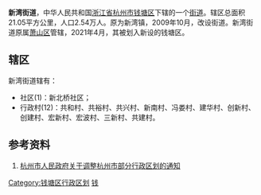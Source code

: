 '''新湾街道'''，中华人民共和国[[浙江省|浙江省]][[杭州市|杭州市]][[钱塘区|钱塘区]]下辖的一个[[街道_(行政区划)|街道]]。辖区总面积21.05平方公里，人口2.54万人。原为新湾镇，2009年10月，改设街道。新湾街道原属[[萧山区|萧山区]]管辖，2021年4月，其被划入新设的钱塘区。

== 辖区 ==
新湾街道辖有：
* 社区(1)：新北桥社区；
* 行政村(12)：共和村、共裕村、共兴村、新南村、冯娄村、建华村、创新村、创建村、宏新村、宏波村、三新村、共建村。

== 参考资料 ==
#[http://www.hangzhou.gov.cn/art/2021/4/9/art_1229063387_1722281.html 杭州市人民政府关于调整杭州市部分行政区划的通知]

[[Category:钱塘区行政区划|Category:钱塘区行政区划]]
[[Category:杭州市街道_(行政区划)|钱]]